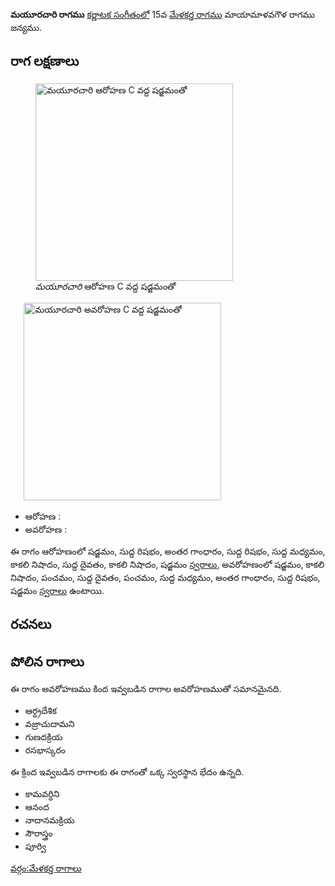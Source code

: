 {{Infobox ragam
	| name          	= మయూరచారి
	| synonym	    	= 
	| mela          	= 
	| chakra        	= 
	| janaka        	= 
	| type          	= షడవ-సంపూర్ణ
	| arohanam      	= {{svaraC|S|R1|G3|R1|M1|N3|D1|N3|S'}} 
	| avarohanam    	= {{svaraC|S'|N3|P|D1|P|M1|G3|R1|S}}
	| jeeva         	=
	| chhaya        	=
	| nyasa         	=
	| vishesha      	= 
	| equivalent  		= 
}}
{{కర్ణాటక సంగీత రాగాలు}}
'''మయూరచారి రాగము''' [[కర్ణాటక సంగీతం]]లో 15వ [[మేళకర్త రాగము]] మాయామాళవగౌళ రాగము జన్యము. 


==రాగ లక్షణాలు==
[[Image:mayuracari_ar_kb2wiki.png|thumb|right|316px|''మయూరచారి'' ఆరోహణ C వద్ద షడ్జమంతో]]
	[[Image:mayuracari_av_kb2wiki.png|thumb|right|316px|''మయూరచారి'' అవరోహణ C వద్ద షడ్జమంతో]]

* ఆరోహణ : {{svaraC|S|R1|G3|R1|M1|N3|D1|N3|S'}} 
* అవరోహణ : {{svaraC|S'|N3|P|D1|P|M1|G3|R1|S}}

ఈ రాగం ఆరోహణంలో షడ్జమం, సుద్ద  రిషభం, అంతర గాంధారం, సుద్ద  రిషభం, సుద్ద మధ్యమం, కాకలి  నిషాదం, సుద్ద దైవతం, కాకలి  నిషాదం, షడ్జమం [[స్వరాలు]], అవరోహణంలో షడ్జమం, కాకలి  నిషాదం, పంచమం, సుద్ద దైవతం, పంచమం, సుద్ద మధ్యమం, అంతర గాంధారం, సుద్ద  రిషభం, షడ్జమం [[స్వరాలు]] ఉంటాయి.

==రచనలు==



==పోలిన రాగాలు==
ఈ రాగం అవరోహణము కింద ఇవ్వబడిన రాగాల అవరోహణముతో సమానమైనది.
* ఆర్ధ్రదేశిక
*  వజ్రాచుదామని
*  గుణదక్రియ
* రసభాస్కరం

ఈ క్రింద ఇవ్వబడిన రాగాలకు ఈ రాగంతో ఒక్క స్వరస్థాన భేదం ఉన్నది.
* కామవర్ధిని
* ఆనంద
* నాదానమక్రియ
* సౌరాస్త్రం
* పూర్వి



[[వర్గం:మేళకర్త రాగాలు]]
